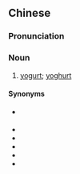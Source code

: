 {{also|发酵乳}}
==Chinese==
{{zh-forms|s=发酵乳|type=21}}

===Pronunciation===
{{zh-pron
|m=fā酵rǔ
|cat=n
}}

===Noun===
{{zh-noun}}

# [[yogurt]]; [[yoghurt]]

====Synonyms====
* {{qualifier|Hong Kong|Macau}} {{zh-l|乳酪}}
* {{zh-l|酸奶}}
* {{zh-l|酸凝酪|tr=suānnínglào, suānníngluò}}
* {{zh-l|酸牛奶}}
* {{zh-l|優格}}
* {{zh-l|優酪乳|tr=yōulàorǔ, yōuluòrǔ}}
